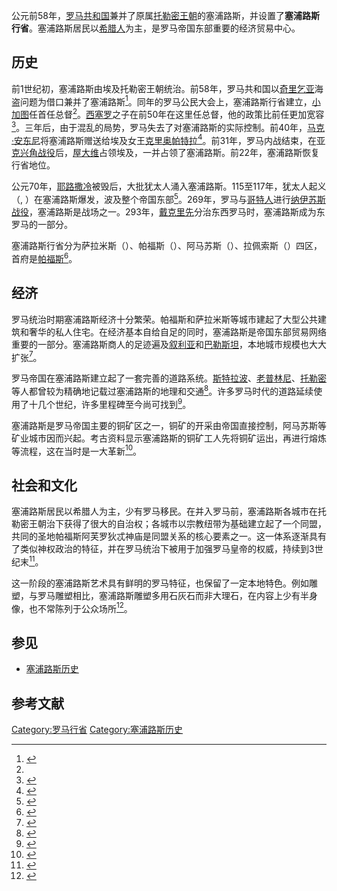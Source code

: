 {{Infobox Former Subdivision
|native_name = 塞浦路斯行省
|conventional_long_name = {{aut|Cyprus}}
|common_name = 塞浦路斯
|continent = 西亚
|region    = 地中海
|image_map = Roman Empire - Cyprus (125 AD).svg
|image_map_caption = 塞浦路斯行省
|era = [[古典时期|古典时期]]
|subdivision  = 行省
|nation     = [[罗马帝国|罗马帝国]]
|year_start  = 前58年
|event_start  = 罗马共和国兼并
|year_end    = 293年
|event_end  = 东西罗马分治
|capital     = [[帕福斯|帕福斯]]
}}

公元前58年，[[罗马共和国|罗马共和国]]兼并了原属[[托勒密王朝|托勒密王朝]]的塞浦路斯，并设置了'''塞浦路斯行省'''。塞浦路斯居民以[[希腊人|希腊人]]为主，是罗马帝国东部重要的经济贸易中心。

== 历史 ==
前1世纪初，塞浦路斯由埃及托勒密王朝统治。前58年，罗马共和国以[[奇里乞亚|奇里乞亚]]海盗问题为借口兼并了塞浦路斯<ref name="Badian 1965 110–121">{{cite journal|last=Badian|first=E.|title=M. Porcius and the Annexation and Early Administration of Cyprus|journal=The Journal of Roman Studies|year=1965|volume=55|pages=110–121|doi=10.2307/297434}}</ref>。同年的罗马公民大会上，塞浦路斯行省建立，[[小加图|小加图]]任首任总督<ref name="Badian 1965 110–121"/>。[[西塞罗|西塞罗]]之子{{le|小西塞罗|Cicero Minor}}在前50年在这里任总督，他的政策比前任更加宽容<ref name="Hill 1940 226–231">{{cite book|last=Hill|first=George|title=A History of Cyprus|url=https://archive.org/details/historyofcyprus0000hill|year=1940|publisher=Cambridge University Press|location=Cambridge|pages=[https://archive.org/details/historyofcyprus0000hill/page/226 226]–231}}</ref>。三年后，由于混乱的局势，罗马失去了对塞浦路斯的实际控制。前40年，[[马克·安东尼|马克·安东尼]]将塞浦路斯赠送给埃及女王[[克娄巴特拉七世|克里奥帕特拉]]<ref name="Mitford 1980 1289–1297">{{cite journal|last=Mitford|first=Terence|title=Roman Cyprus|journal=Aufstieg und Niedergang der römischen Welt|year=1980|pages=1289–1297}}</ref>。前31年，罗马内战结束，在[[亚克兴角战役|亚克兴角战役]]后，[[屋大维|屋大维]]占领埃及，一并占领了塞浦路斯。前22年，塞浦路斯恢复行省地位。

公元70年，[[耶路撒冷|耶路撒冷]]被毁后，大批犹太人涌入塞浦路斯。115至117年，犹太人起义（{{lang-la|Tumultus Iudaicus}}, {{lang-he|מרד הגלויות}}）在塞浦路斯爆发，波及整个帝国东部<ref>{{cite book|last=Hill|first=George|title=A History of Cyprus|url=https://archive.org/details/historyofcyprus0000hill|year=1940|publisher=Cambridge University Press|location=Cambridge|pages=[https://archive.org/details/historyofcyprus0000hill/page/242 242]–243}}</ref>。269年，罗马与[[哥特人|哥特人]]进行[[纳伊苏斯战役|纳伊苏斯战役]]，塞浦路斯是战场之一。293年，[[戴克里先|戴克里先]]分治东西罗马时，塞浦路斯成为东罗马的一部分。

塞浦路斯行省分为萨拉米斯（{{lang-grc|Σαλαμίς}}）、帕福斯（{{lang-grc|Παφος}}）、阿马苏斯（{{lang-grc|Ἀμαθοῦς}}）、拉佩索斯（{{lang-grc|Λαπηθος}}）四区，首府是[[帕福斯|帕福斯]]<ref>{{cite book|last=Karageorghis|first=Vassos|title=Cyprus From the Stone Age to the Romans: The Roman Period|url=https://archive.org/details/cyprusfromstonea0000kara|year=1982|publisher=Thames & Hudson|page=[https://archive.org/details/cyprusfromstonea0000kara/page/n181 178]}}</ref>。

== 经济 ==
罗马统治时期塞浦路斯经济十分繁荣。帕福斯和萨拉米斯等城市建起了大型公共建筑和奢华的私人住宅。在经济基本自给自足的同时，塞浦路斯是帝国东部贸易网络重要的一部分。塞浦路斯商人的足迹遍及[[叙利亚_(罗马行省)|叙利亚]]和[[犹太_(罗马行省)|巴勒斯坦]]，本地城市规模也大大扩张<ref>{{cite book|last=Michaelides|first=D|title=The Development of the Cypriot Economy from the Prehistoric Period to the Present Day|year=1996|publisher=Liphographica}}</ref>。

罗马帝国在塞浦路斯建立起了一套完善的道路系统。[[斯特拉波|斯特拉波]]、[[老普林尼|老普林尼]]、[[托勒密|托勒密]]等人都曾较为精确地记载过塞浦路斯的地理和交通<ref name="Bekker-Nielsen 2004">{{cite book|last=Bekker-Nielsen|first=Tønnes|title=The Roads of Ancient Cyprus|year=2004|publisher=Museum Tusculanum Press|location=Copenhagen}}</ref>。许多罗马时代的道路延续使用了十几个世纪，许多里程碑至今尚可找到<ref name="Mitford 1980 1332–1337">{{cite journal|last=Mitford|first=T. B.|title=Roman Cyprus|journal=Aufstieg und Niedergang der römischen Welt|year=1980|volume=7|issue=2|pages=1332–1337}}</ref>。

塞浦路斯是罗马帝国主要的铜矿区之一，铜矿的开采由帝国直接控制，阿马苏斯等矿业城市因而兴起。考古资料显示塞浦路斯的铜矿工人先将铜矿运出，再进行熔炼等流程，这在当时是一大革新<ref name="Davies 1928 74–85">{{cite journal|last=Davies|first=O.|title=The Copper Mines of Cyprus|journal=The Annual of the British School of Athens|year=1928|volume=30|pages=74–85|doi=10.1017/s0068245400011497}}</ref>。

== 社会和文化 ==
塞浦路斯居民以希腊人为主，少有罗马移民。在并入罗马前，塞浦路斯各城市在托勒密王朝治下获得了很大的自治权；各城市以宗教纽带为基础建立起了一个同盟，共同的圣地帕福斯阿芙罗狄忒神庙是同盟关系的核心要素之一。这一体系逐渐具有了类似神权政治的特征，并在罗马统治下被用于加强罗马皇帝的权威，持续到3世纪末<ref name="Mitford 1990 2177–2209">{{cite journal|last=Mitford|first=T.B.|title=The Cults of Roman Cyprus|journal=ANRW|year=1990|volume=18|issue=3|pages=2177–2209}}</ref>。

这一阶段的塞浦路斯艺术具有鲜明的罗马特征，也保留了一定本地特色。例如雕塑，与罗马雕塑相比，塞浦路斯雕塑多用石灰石而非大理石，在内容上少有半身像，也不常陈列于公众场所<ref name=Vessberg>{{cite book|last=Vessberg|first=O.|title=The Swedish Cyprus Expedition: The Hellenistic and Roman Periods in Cyprus|year=1956|publisher=Lund|location=Stockholm|page=264|author2=Westholm, A. }}</ref>。

== 参见 ==
* [[塞浦路斯历史|塞浦路斯历史]]

== 参考文献 ==
{{reflist}}

{{罗马帝国行省}}
{{罗马帝国管区}}

[[Category:罗马行省|Category:罗马行省]]
[[Category:塞浦路斯历史|Category:塞浦路斯历史]]